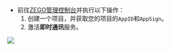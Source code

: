 - 前往[ZEGO管理控制台](https://console.zego.im/)并执行以下操作：
  1. 创建一个项目，并获取您的项目的`AppID`和`AppSign`。
  2. 激活**即时通讯**服务。

<Frame width="auto" height="auto" caption="">
  <img src="https://storage.zego.im/sdk-doc/Pics/InappChat/ActivateZIMinConsole2_zh.png" />
</Frame>














